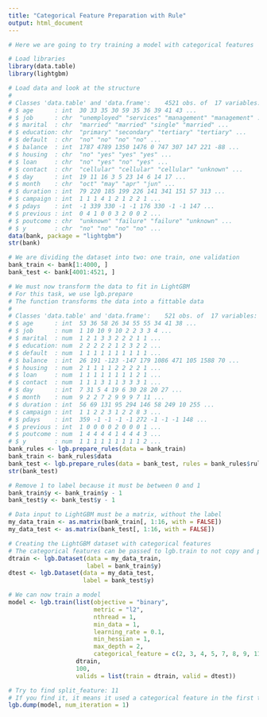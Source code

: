 ```yaml
---
title: "Categorical Feature Preparation with Rule"
output: html_document
---
```


```r
# Here we are going to try training a model with categorical features

# Load libraries
library(data.table)
library(lightgbm)

# Load data and look at the structure
# 
# Classes 'data.table' and 'data.frame':	4521 obs. of  17 variables:
# $ age      : int  30 33 35 30 59 35 36 39 41 43 ...
# $ job      : chr  "unemployed" "services" "management" "management" ...
# $ marital  : chr  "married" "married" "single" "married" ...
# $ education: chr  "primary" "secondary" "tertiary" "tertiary" ...
# $ default  : chr  "no" "no" "no" "no" ...
# $ balance  : int  1787 4789 1350 1476 0 747 307 147 221 -88 ...
# $ housing  : chr  "no" "yes" "yes" "yes" ...
# $ loan     : chr  "no" "yes" "no" "yes" ...
# $ contact  : chr  "cellular" "cellular" "cellular" "unknown" ...
# $ day      : int  19 11 16 3 5 23 14 6 14 17 ...
# $ month    : chr  "oct" "may" "apr" "jun" ...
# $ duration : int  79 220 185 199 226 141 341 151 57 313 ...
# $ campaign : int  1 1 1 4 1 2 1 2 2 1 ...
# $ pdays    : int  -1 339 330 -1 -1 176 330 -1 -1 147 ...
# $ previous : int  0 4 1 0 0 3 2 0 0 2 ...
# $ poutcome : chr  "unknown" "failure" "failure" "unknown" ...
# $ y        : chr  "no" "no" "no" "no" ...
data(bank, package = "lightgbm")
str(bank)

# We are dividing the dataset into two: one train, one validation
bank_train <- bank[1:4000, ]
bank_test <- bank[4001:4521, ]

# We must now transform the data to fit in LightGBM
# For this task, we use lgb.prepare
# The function transforms the data into a fittable data
# 
# Classes 'data.table' and 'data.frame':	521 obs. of  17 variables:
# $ age      : int  53 36 58 26 34 55 55 34 41 38 ...
# $ job      : num  1 10 10 9 10 2 2 3 3 4 ...
# $ marital  : num  1 2 1 3 3 2 2 2 1 1 ...
# $ education: num  2 2 2 2 2 1 2 3 2 2 ...
# $ default  : num  1 1 1 1 1 1 1 1 1 1 ...
# $ balance  : int  26 191 -123 -147 179 1086 471 105 1588 70 ...
# $ housing  : num  2 1 1 1 1 2 2 2 2 1 ...
# $ loan     : num  1 1 1 1 1 1 1 1 2 1 ...
# $ contact  : num  1 1 1 3 1 1 3 3 3 1 ...
# $ day      : int  7 31 5 4 19 6 30 28 20 27 ...
# $ month    : num  9 2 2 7 2 9 9 9 7 11 ...
# $ duration : int  56 69 131 95 294 146 58 249 10 255 ...
# $ campaign : int  1 1 2 2 3 1 2 2 8 3 ...
# $ pdays    : int  359 -1 -1 -1 -1 272 -1 -1 -1 148 ...
# $ previous : int  1 0 0 0 0 2 0 0 0 1 ...
# $ poutcome : num  1 4 4 4 4 1 4 4 4 3 ...
# $ y        : num  1 1 1 1 1 1 1 1 1 2 ...
bank_rules <- lgb.prepare_rules(data = bank_train)
bank_train <- bank_rules$data
bank_test <- lgb.prepare_rules(data = bank_test, rules = bank_rules$rules)$data
str(bank_test)

# Remove 1 to label because it must be between 0 and 1
bank_train$y <- bank_train$y - 1
bank_test$y <- bank_test$y - 1

# Data input to LightGBM must be a matrix, without the label
my_data_train <- as.matrix(bank_train[, 1:16, with = FALSE])
my_data_test <- as.matrix(bank_test[, 1:16, with = FALSE])

# Creating the LightGBM dataset with categorical features
# The categorical features can be passed to lgb.train to not copy and paste a lot
dtrain <- lgb.Dataset(data = my_data_train,
                      label = bank_train$y)
dtest <- lgb.Dataset(data = my_data_test,
                     label = bank_test$y)

# We can now train a model
model <- lgb.train(list(objective = "binary",
                        metric = "l2",
                        nthread = 1,
                        min_data = 1,
                        learning_rate = 0.1,
                        min_hessian = 1,
                        max_depth = 2,
                        categorical_feature = c(2, 3, 4, 5, 7, 8, 9, 11, 16)),
                   dtrain,
                   100,
                   valids = list(train = dtrain, valid = dtest))

# Try to find split_feature: 11
# If you find it, it means it used a categorical feature in the first tree
lgb.dump(model, num_iteration = 1)


```

